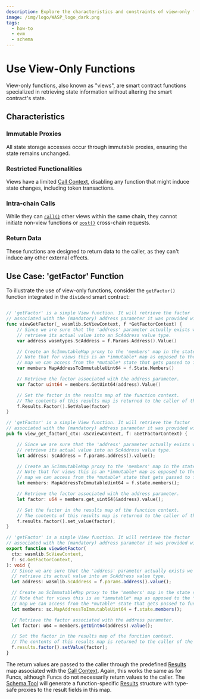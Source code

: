 ```yaml
---
description: Explore the characteristics and constraints of view-only functions in smart contracts, illustrated through a 'getFactor' function example.
image: /img/logo/WASP_logo_dark.png
tags:
  - how-to
  - evm
  - schema
---
```



# Use View-Only Functions

View-only functions, also known as "views",
are smart contract functions specialized in retrieving state information without altering the smart contract's state.

## Characteristics

### Immutable Proxies

All state storage accesses occur through immutable proxies, ensuring the state remains unchanged.

### Restricted Functionalities

Views have a limited [Call Context](../../explanations/context.mdx),
disabling any function that might induce state changes, including token transactions.

### Intra-chain Calls

While they can [`call()`](call.mdx) other views within the same chain,
they cannot initiate non-view functions or [`post()`](post.mdx) cross-chain requests.

### Return Data

These functions are designed to return data to the caller, as they can't induce any other external effects.

## Use Case: 'getFactor' Function

To illustrate the use of view-only functions, consider the `getFactor()` function integrated in the `dividend` smart contract:

<Tabs groupId="language" queryString>

<TabItem value="go" label="Go">

```go

// 'getFactor' is a simple View function. It will retrieve the factor
// associated with the (mandatory) address parameter it was provided with.
func viewGetFactor(_ wasmlib.ScViewContext, f *GetFactorContext) {
	// Since we are sure that the 'address' parameter actually exists we can
	// retrieve its actual value into an ScAddress value type.
	var address wasmtypes.ScAddress = f.Params.Address().Value()

	// Create an ScImmutableMap proxy to the 'members' map in the state storage.
	// Note that for views this is an *immutable* map as opposed to the *mutable*
	// map we can access from the *mutable* state that gets passed to funcs.
	var members MapAddressToImmutableUint64 = f.State.Members()

	// Retrieve the factor associated with the address parameter.
	var factor uint64 = members.GetUint64(address).Value()

	// Set the factor in the results map of the function context.
	// The contents of this results map is returned to the caller of the function.
	f.Results.Factor().SetValue(factor)
}
```

</TabItem>
<TabItem value="rust" label="Rust">

```rust
// 'getFactor' is a simple View function. It will retrieve the factor
// associated with the (mandatory) address parameter it was provided with.
pub fn view_get_factor(_ctx: &ScViewContext, f: &GetFactorContext) {

    // Since we are sure that the 'address' parameter actually exists we can
    // retrieve its actual value into an ScAddress value type.
    let address: ScAddress = f.params.address().value();

    // Create an ScImmutableMap proxy to the 'members' map in the state storage.
    // Note that for views this is an *immutable* map as opposed to the *mutable*
    // map we can access from the *mutable* state that gets passed to funcs.
    let members: MapAddressToImmutableUint64 = f.state.members();

    // Retrieve the factor associated with the address parameter.
    let factor: u64 = members.get_uint64(&address).value();

    // Set the factor in the results map of the function context.
    // The contents of this results map is returned to the caller of the function.
    f.results.factor().set_value(factor);
}
```

</TabItem>
<TabItem value="typescript" label="Typescript">

```ts
// 'getFactor' is a simple View function. It will retrieve the factor
// associated with the (mandatory) address parameter it was provided with.
export function viewGetFactor(
  ctx: wasmlib.ScViewContext,
  f: sc.GetFactorContext,
): void {
  // Since we are sure that the 'address' parameter actually exists we can
  // retrieve its actual value into an ScAddress value type.
  let address: wasmlib.ScAddress = f.params.address().value();

  // Create an ScImmutableMap proxy to the 'members' map in the state storage.
  // Note that for views this is an *immutable* map as opposed to the *mutable*
  // map we can access from the *mutable* state that gets passed to funcs.
  let members: sc.MapAddressToImmutableUint64 = f.state.members();

  // Retrieve the factor associated with the address parameter.
  let factor: u64 = members.getUint64(address).value();

  // Set the factor in the results map of the function context.
  // The contents of this results map is returned to the caller of the function.
  f.results.factor().setValue(factor);
}
```

</TabItem>
</Tabs>

The return values are passed to the caller through the predefined [Results](results.mdx) map
associated with the [Call Context](../../explanations/context.mdx).
Again, this works the same as for Funcs, although Funcs do not necessarily return values to the caller. The
[Schema Tool](usage.mdx) will generate a function-specific [Results](results.mdx)
structure with type-safe proxies to the result fields in this map.
